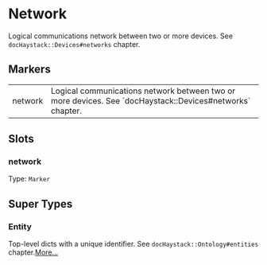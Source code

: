 # Network
Logical communications network between two or more devices.
See `docHaystack::Devices#networks` chapter.
## Markers
<table>
<tbody>
<tr>
<td className='p-2 align-top'><span className='bg-sky-200 rounded-md px-3 py-1 text-sky-700 block font-semibold text-center text-sm'>network </span></td>
<td className='p-2 align-top'>Logical communications network between two or more devices. See `docHaystack::Devices#networks` chapter.</td>
</tr>
</tbody>
</table>

## Slots

### network
Type: `Marker`



## Super Types
### Entity
Top-level dicts with a unique identifier.
See `docHaystack::Ontology#entities` chapter.[More...](/ph/entities/Entity)



